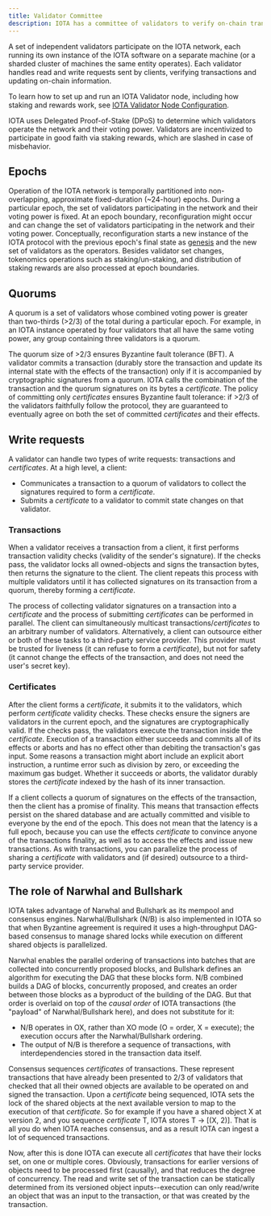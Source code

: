 ```yaml
---
title: Validator Committee
description: IOTA has a committee of validators to verify on-chain transactions. Epochs, quorums, transactions, _certificates_, and consensus are touch points for this committee.
---
```



A set of independent validators participate on the IOTA network, each running its own instance of the IOTA software on a separate machine (or a sharded cluster of machines the same entity operates). Each validator handles read and write requests sent by clients, verifying transactions and updating on-chain information.

To learn how to set up and run an IOTA Validator node, including how staking and rewards work, see [IOTA Validator Node Configuration](validator-config.mdx).

IOTA uses Delegated Proof-of-Stake (DPoS) to determine which validators operate the network and their voting power. Validators are incentivized to participate in good faith via staking rewards, which are slashed in case of misbehavior.

## Epochs 

Operation of the IOTA network is temporally partitioned into non-overlapping, approximate fixed-duration (~24-hour) epochs. During a particular epoch, the set of validators participating in the network and their voting power is fixed. At an epoch boundary, reconfiguration might occur and can change the set of validators participating in the network and their voting power. Conceptually, reconfiguration starts a new instance of the IOTA protocol with the previous epoch's final state as [genesis](genesis.mdx) and the new set of validators as the operators. Besides validator set changes, tokenomics operations such as staking/un-staking, and distribution of staking rewards are also processed at epoch boundaries.

## Quorums 

A quorum is a set of validators whose combined voting power is greater than two-thirds (>2/3) of the total during a particular epoch. For example, in an IOTA instance operated by four validators that all have the same voting power, any group containing three validators is a quorum.

The quorum size of >2/3 ensures Byzantine fault tolerance (BFT). A validator commits a transaction (durably store the transaction and update its internal state with the effects of the transaction) only if it is accompanied by cryptographic signatures from a quorum. IOTA calls the combination of the transaction and the quorum signatures on its bytes a _certificate_. The policy of committing only _certificates_ ensures Byzantine fault tolerance: if >2/3 of the validators faithfully follow the protocol, they are guaranteed to eventually agree on both the set of committed _certificates_ and their effects.

## Write requests 

A validator can handle two types of write requests: transactions and _certificates_. At a high level, a client:

- Communicates a transaction to a quorum of validators to collect the signatures required to form a _certificate_.
- Submits a _certificate_ to a validator to commit state changes on that validator.

### Transactions 

When a validator receives a transaction from a client, it first performs transaction validity checks (validity of the sender's signature). If the checks pass, the validator locks all owned-objects and signs the transaction bytes, then returns the signature to the client. The client repeats this process with multiple validators until it has collected signatures on its transaction from a quorum, thereby forming a _certificate_.

The process of collecting validator signatures on a transaction into a _certificate_ and the process of submitting _certificates_ can be performed in parallel. The client can simultaneously multicast transactions/_certificates_ to an arbitrary number of validators. Alternatively, a client can outsource either or both of these tasks to a third-party service provider. This provider must be trusted for liveness (it can refuse to form a _certificate_), but not for safety (it cannot change the effects of the transaction, and does not need the user's secret key).

### Certificates

After the client forms a _certificate_, it submits it to the validators, which perform _certificate_ validity checks. These checks ensure the signers are validators in the current epoch, and the signatures are cryptographically valid. If the checks pass, the validators execute the transaction inside the _certificate_. Execution of a transaction either succeeds and commits all of its effects or aborts and has no effect other than debiting the transaction's gas input. Some reasons a transaction might abort include an explicit abort instruction, a runtime error such as division by zero, or exceeding the maximum gas budget. Whether it succeeds or aborts, the validator durably stores the _certificate_ indexed by the hash of its inner transaction.

If a client collects a quorum of signatures on the effects of the transaction, then the client has a promise of finality. This means that transaction effects persist on the shared database and are actually committed and visible to everyone by the end of the epoch. This does not mean that the latency is a full epoch, because you can use the effects _certificate_ to convince anyone of the transactions finality, as well as to access the effects and issue new transactions. As with transactions, you can parallelize the process of sharing a _certificate_ with validators and (if desired) outsource to a third-party service provider.

## The role of Narwhal and Bullshark

IOTA takes advantage of Narwhal and Bullshark as its mempool and consensus engines. Narwhal/Bullshark (N/B) is also implemented in IOTA so that when Byzantine agreement is required it uses a high-throughput DAG-based consensus to manage shared locks while execution on different shared objects is parallelized.

Narwhal enables the parallel ordering of transactions into batches that are collected into concurrently proposed blocks, and Bullshark defines an algorithm for executing the DAG that these blocks form. N/B combined builds a DAG of blocks, concurrently proposed, and creates an order between those blocks as a byproduct of the building of the DAG. But that order is overlaid on top of the _causal order_ of IOTA transactions (the "payload" of Narwhal/Bullshark here), and does not substitute for it:

- N/B operates in OX, rather than XO mode (O = order, X = execute); the execution occurs after the Narwhal/Bullshark ordering.
- The output of N/B is therefore a sequence of transactions, with interdependencies stored in the transaction data itself.

Consensus sequences _certificates_ of transactions. These represent transactions that have already been presented to 2/3 of validators that checked that all their owned objects are available to be operated on and signed the transaction. Upon a _certificate_ being sequenced, IOTA sets the lock of the shared objects at the next available version to map to the execution of that _certificate_. So for example if you have a shared object X at version 2, and you sequence _certificate_ T, IOTA stores T -> [(X, 2)]. That is all you do when IOTA reaches consensus, and as a result IOTA can ingest a lot of sequenced transactions.

Now, after this is done IOTA can execute all _certificates_ that have their locks set, on one or multiple cores. Obviously, transactions for earlier versions of objects need to be processed first (causally), and that reduces the degree of concurrency. The read and write set of the transaction can be statically determined from its versioned object inputs--execution can only read/write an object that was an input to the transaction, or that was created by the transaction.

<Quiz questions={questions} />
